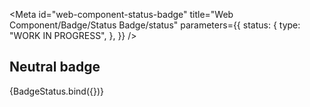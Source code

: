 <!-- @license CC0-1.0 -->


<Meta
  id="web-component-status-badge"
  title="Web Component/Badge/Status Badge/status"
  parameters={{
    status: {
      type: "WORK IN PROGRESS",
    },
  }}
/>

## Neutral badge

<Canvas>
  <Story
    name="neutral"
    args={{
      status: "neutral",
      textContent: "neutral",
    }}
  >
    {BadgeStatus.bind({})}
  </Story>
</Canvas>
